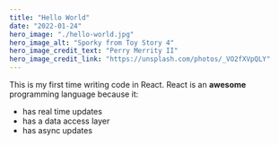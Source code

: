 ```yaml
---
title: "Hello World"
date: "2022-01-24"
hero_image: "./hello-world.jpg"
hero_image_alt: "Sporky from Toy Story 4"
hero_image_credit_text: "Perry Merrity II"
hero_image_credit_link: "https://unsplash.com/photos/_VO2fXVpQLY"
---
```


This is my first time writing code in React.
React is an **awesome** programming language because it:

* has real time updates
* has a data access layer
* has async updates


